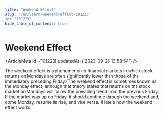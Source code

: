 ```yaml
---
title: "Weekend Effect"
slug: "/en/learn/weekend-effect-101223"
id: "101223"
hide_table_of_contents: true
---
```



# Weekend Effect

<ArticleMeta id={101223} updatedAt={'2023-09-26 13:58:54'} />
<div className='border-solid border-b border-t-0 my-4 border-[var(--ifm-color-gray-300)]' />

The weekend effect is a phenomenon in financial markets in which stock returns on Mondays are often significantly lower than those of the immediately preceding Friday.(The weekend effect is sometimes known as the Monday effect, although that theory states that returns on the stock market on Mondays will follow the prevailing trend from the previous Friday. If the market was up on Friday, it should continue through the weekend and, come Monday, resume its rise, and vice versa. )Here's how the weekend effect works.
